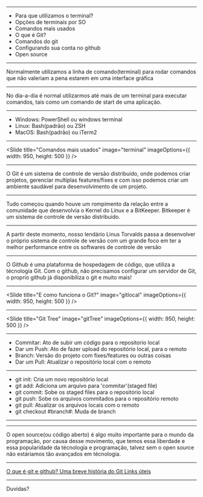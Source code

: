 

<Intro title="Introdução ao terminal e Git" image="github" />

---

<Slide title="O que vamos ver hoje?">
  <ul>
    <Appear>
      <li>Para que utilizamos o terminal?</li>
      <li>Opções de terminais por SO</li>
      <li>Comandos mais usados</li>
      <li>O que é Git?</li>
      <li>Comandos do git</li>
      <li>Configurando sua conta no github</li>
      <li>Open source</li>
    </Appear>
  </ul>
</Slide>

---

<Slide title="Para que utilizamos o terminal?">
  Normalmente utilizamos a linha de comando(terminal) para rodar comandos que
  não valeriam a pena estarem em uma interface gráfica
</Slide>

---

<Slide title="Para que utilizamos o terminal?">
  No dia-a-dia é normal utilizarmos até mais de um terminal para executar
  comandos, tais como um comando de start de uma aplicação.
</Slide>

---

<Slide title="Opções de terminais por SO">
  <ul>
    <li>Windows: PowerShell ou windows terminal</li>
    <li>Linux: Bash(padrão) ou ZSH</li>
    <li>MacOS: Bash(padrão) ou iTerm2</li>
  </ul>
</Slide>

---

<Slide
  title="Comandos mais usados"
  image="terminal"
  imageOptions={{ width: 950, height: 500 }}
/>

---

<Slide title="O que é git?">
  O Git é um sistema de controle de versão distribuído, onde podemos criar
  projetos, gerenciar multiplas features/fixes e com isso podemos criar um
  ambiente saudável para desenvolvimento de um projeto.
</Slide>

---

<Slide title="Historia do git">
  Tudo começou quando houve um rompimento da relação entre a comunidade que
  desenvolvia o Kernel do Linux e a BitKeeper. Bitkeeper é um sistema de
  controle de versão distribuído.
</Slide>

---

<Slide title="Historia do git">
  A partir deste momento, nosso lendário Linus Torvalds passa a desenvolver o
  próprio sistema de controle de versão com um grande foco em ter a melhor
  performance entre os softwares de controle de versão
</Slide>

---

<Slide title="E o github?">
  O Github é uma plataforma de hospedagem de código, que utiliza a técnologia
  Git. Com o github, não precisamos configurar um servidor de Git, o proprio
  github já disponibiliza o git e muito mais!
</Slide>

---

<Slide
  title="E como funciona o Git?"
  image="gitlocal"
  imageOptions={{ width: 950, height: 500 }}
/>

---

<Slide
  title="Git Tree"
  image="gitTree"
  imageOptions={{ width: 950, height: 500 }}
/>

---

<Slide title="Gírias do git">
  <ul>
    <li>Commitar: Ato de subir um código para o repositorio local</li>
    <li>
      Dar um Push: Ato de fazer upload do repositório local, para o remoto
    </li>
    <li>Branch: Versão do projeto com fixes/features ou outras coisas</li>
    <li>Dar um Pull: Atualizar o repositório local com o remoto</li>
  </ul>
</Slide>

---

<Slide title="Comandos do git">
  <ul>
    <li>git init: Cria um novo repositório local</li>
    <li>git add: Adiciona um arquivo para 'commitar'(staged file)</li>
    <li>git commit: Sobe os staged files para o repositório local</li>
    <li>git push: Sobe os arquivos commitados para o repositório remoto</li>
    <li>git pull: Atualizar os arquivos locais com o remoto</li>
    <li>git checkout #branch#: Muda de branch</li>
  </ul>
</Slide>

---

<Slide title="Configurando a sua conta do github" />

---

<Slide title="Open source">
  O open source(ou código aberto) é algo muito importante para o mundo da
  programação, por causa desse movimento, que temos essa liberdade e essa
  popularidade da técnologia e programação, talvez sem o open source não
  estáriamos tão avançados em técnologia.
</Slide>

---

<Slide title="Referências">
  <a href="https://www.alura.com.br/artigos/o-que-e-git-github?gclid=Cj0KCQiA15yNBhDTARIsAGnwe0XHs9CtWEWVYNSv8GDJrfijl9ISmEDr9uNQXsyfhKt2gVaRcLXnbK4aAuASEALw_wcB">
    O que é git e github?
  </a>
  <a href="https://medium.com/@dyhalmeida/breve-hist%C3%B3ria-do-git-o-controle-de-vers%C3%A3o-mais-adotado-pelos-desenvolvedores-do-mundo-inteiro-c82466b50c02">
    Uma breve história do Git
  </a>
  <a href="https://www.notion.so/Links-teis-aula-2-111941eb054b4edea263d16d2ca2ac94">
    Links úteis
  </a>
</Slide>

---

<Slide title="Isso é tudo pessoal!">Duvidas?</Slide>
